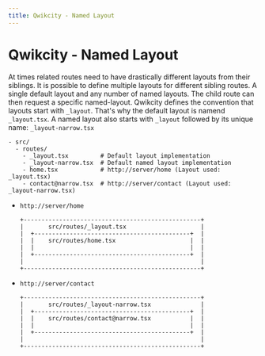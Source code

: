 ```yaml
---
title: Qwikcity - Named Layout
---
```


# Qwikcity - Named Layout

At times related routes need to have drastically different layouts from their siblings. It is possible to define multiple layouts for different sibling routes. A single default layout and any number of named layouts. The child route can then request a specific named-layout.
Qwikcity defines the convention that layouts start with `_layout`. That's why the default layout is namend `_layout.tsx`. A named layout also starts with `_layout` followed by its unique name: `_layout-narrow.tsx`

```
- src/
  - routes/
    - _layout.tsx         # Default layout implementation
    - _layout-narrow.tsx  # Default named layout implementation
    - home.tsx            # http://server/home (Layout used: _layout.tsx)
    - contact@narrow.tsx  # http://server/contact (Layout used: _layout-narrow.tsx)
```

- `http://server/home`
  ```
  +--------------------------------------------------+
  |       src/routes/_layout.tsx                     |
  |  +--------------------------------------------+  |
  |  |    src/routes/home.tsx                     |  | 
  |  |                                            |  |
  |  +--------------------------------------------+  |
  |                                                  |
  +--------------------------------------------------+
  ```
- `http://server/contact`
  ```
  +--------------------------------------------------+
  |       src/routes/_layout-narrow.tsx              |
  |  +--------------------------------------------+  |
  |  |    src/routes/contact@narrow.tsx           |  | 
  |  |                                            |  |
  |  +--------------------------------------------+  |
  |                                                  |
  +--------------------------------------------------+
  ```
